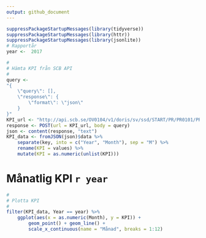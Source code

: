 ```yaml
---
output: github_document
---
```


```r
suppressPackageStartupMessages(library(tidyverse))
suppressPackageStartupMessages(library(httr))
suppressPackageStartupMessages(library(jsonlite))
# Rapportår
year <-  2017
```


```r
#
# Hämta KPI från SCB API
#
query <-
"{
    \"query\": [],
    \"response\": {
        \"format\": \"json\"
    }
}"
KPI_url <- "http://api.scb.se/OV0104/v1/doris/sv/ssd/START/PR/PR0101/PR0101A/KPIFastM2"
response <- POST(url = KPI_url, body = query)
json <- content(response, "text")
KPI_data <- fromJSON(json)$data %>% 
    separate(key, into = c("Year", "Month"), sep = "M") %>% 
    rename(KPI = values) %>% 
    mutate(KPI = as.numeric(unlist(KPI)))
```

# Månatlig KPI `r year`

```r
#
# Plotta KPI
#
filter(KPI_data, Year == year) %>% 
    ggplot(aes(x = as.numeric(Month), y = KPI)) + 
        geom_point() + geom_line() +
        scale_x_continuous(name = "Månad", breaks = 1:12)
```

